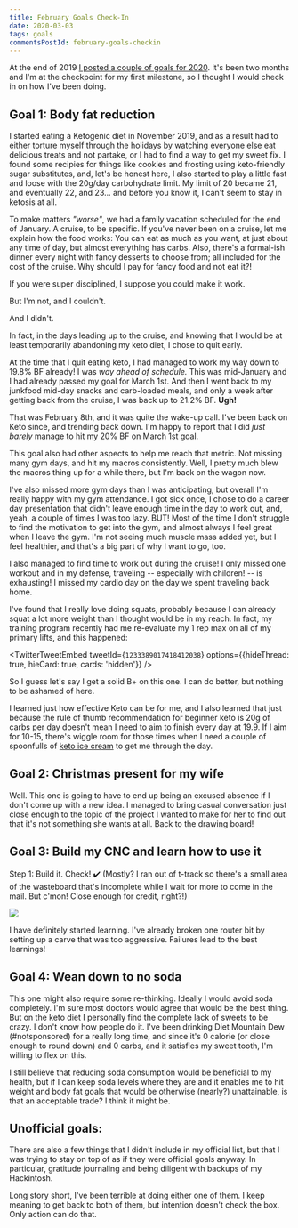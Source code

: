 ```yaml
---
title: February Goals Check-In
date: 2020-03-03
tags: goals
commentsPostId: february-goals-checkin
---
```



At the end of 2019 [I posted a couple of goals for 2020](/blog/2019/my-smart-goals-for-2020/). It's been two months and I'm at the checkpoint for my first milestone, so I thought I would check in on how I've been doing.

## Goal 1: Body fat reduction

I started eating a Ketogenic diet in November 2019, and as a result had to either torture myself through the holidays by watching everyone else eat delicious treats and not partake, or I had to find a way to get my sweet fix. I found some recipies for things like cookies and frosting using keto-friendly sugar substitutes, and, let's be honest here, I also started to play a little fast and loose with the 20g/day carbohydrate limit. My limit of 20 became 21, and eventually 22, and 23... and before you know it, I can't seem to stay in ketosis at all.

To make matters _"worse"_, we had a family vacation scheduled for the end of January. A cruise, to be specific. If you've never been on a cruise, let me explain how the food works: You can eat as much as you want, at just about any time of day, but almost everything has carbs. Also, there's a formal-ish dinner every night with fancy desserts to choose from; all included for the cost of the cruise. Why should I pay for fancy food and not eat it?!

If you were super disciplined, I suppose you could make it work.

But I'm not, and I couldn't.

And I didn't.

In fact, in the days leading up to the cruise, and knowing that I would be at least temporarily abandoning my keto diet, I chose to quit early.

At the time that I quit eating keto, I had managed to work my way down to 19.8% BF already! I was _way ahead of schedule._ This was mid-January and I had already passed my goal for March 1st. And then I went back to my junkfood mid-day snacks and carb-loaded meals, and only a week after getting back from the cruise, I was back up to 21.2% BF. **Ugh!**

That was February 8th, and it was quite the wake-up call. I've been back on Keto since, and trending back down. I'm happy to report that I did _just barely_ manage to hit my 20% BF on March 1st goal.

This goal also had other aspects to help me reach that metric. Not missing many gym days, and hit my macros consistently. Well, I pretty much blew the macros thing up for a while there, but I'm back on the wagon now.

I've also missed more gym days than I was anticipating, but overall I'm really happy with my gym attendance. I got sick once, I chose to do a career day presentation that didn't leave enough time in the day to work out, and, yeah, a couple of times I was too lazy. BUT! Most of the time I don't struggle to find the motivation to get into the gym, and almost always I feel great when I leave the gym. I'm not seeing much muscle mass added yet, but I feel healthier, and that's a big part of why I want to go, too.

I also managed to find time to work out during the cruise! I only missed one workout and in my defense, traveling -- especially with children! -- is exhausting! I missed my cardio day on the day we spent traveling back home.

I've found that I really love doing squats, probably because I can already squat a lot more weight than I thought would be in my reach. In fact, my training program recently had me re-evaluate my 1 rep max on all of my primary lifts, and this happened:

<TwitterTweetEmbed tweetId={`1233389017418412038`} options={{hideThread: true, hieCard: true, cards: 'hidden'}} />

So I guess let's say I get a solid B+ on this one. I can do better, but nothing to be ashamed of here.

I learned just how effective Keto can be for me, and I also learned that just because the rule of thumb recommendation for beginner keto is 20g of carbs per day doesn't mean I need to aim to finish every day at 19.9. If I aim for 10-15, there's wiggle room for those times when I need a couple of spoonfulls of [keto ice cream](https://www.thekitchn.com/aldi-keto-ice-cream-review-23003042) to get me through the day.

## Goal 2: Christmas present for my wife

Well. This one is going to have to end up being an excused absence if I don't come up with a new idea. I managed to bring casual conversation just close enough to the topic of the project I wanted to make for her to find out that it's not something she wants at all. Back to the drawing board!

## Goal 3: Build my CNC and learn how to use it

Step 1: Build it. Check! ✔️ (Mostly? I ran out of t-track so there's a small area of the wasteboard that's incomplete while I wait for more to come in the mail. But c'mon! Close enough for credit, right?!)

<a href='https://photos.google.com/share/AF1QipNTLdYDf0T7F_oMrVlbOkOYU-4MDUfO_AB-YeKrJOoilRmTGFEfIIZn3KPySsA7Yg?key=RlJHT216VWtXOTZ3bUxrbjRpdm5NOThoRUZrLVF3&source=ctrlq.org'><img src='https://lh3.googleusercontent.com/7FWkLvgBSd_QISYTg_JDETAs8A3Ot5CFrJ5ZP4LBKCOTRC8xFR6500dVl4DAY8g6k05bl4EKfVPCQscoFjhw9plK9EB3eRZvdgnPQe2ZvA23vgclUoutNeuNPtbvfZf-HHlO-2ftxkk=w2400' /></a>

I have definitely started learning. I've already broken one router bit by setting up a carve that was too aggressive. Failures lead to the best learnings!

## Goal 4: Wean down to no soda

This one might also require some re-thinking. Ideally I would avoid soda completely. I'm sure most doctors would agree that would be the best thing. But on the keto diet I personally find the complete lack of sweets to be crazy. I don't know how people do it. I've been drinking Diet Mountain Dew (#notsponsored) for a really long time, and since it's 0 calorie (or close enough to round down) and 0 carbs, and it satisfies my sweet tooth, I'm willing to flex on this.

I still believe that reducing soda consumption would be beneficial to my health, but if I can keep soda levels where they are and it enables me to hit weight and body fat goals that would be otherwise (nearly?) unattainable, is that an acceptable trade? I think it might be.

## Unofficial goals:

There are also a few things that I didn't include in my official list, but that I was trying to stay on top of as if they were official goals anyway. In particular, gratitude journaling and being diligent with backups of my Hackintosh.

Long story short, I've been terrible at doing either one of them. I keep meaning to get back to both of them, but intention doesn't check the box. Only action can do that.
